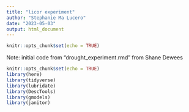 ```yaml
---
title: "licor experiment"
author: "Stephanie Ma Lucero"
date: "2023-05-03"
output: html_document
---
```


```r
knitr::opts_chunk$set(echo = TRUE)
```

Note: initial code from "drought_experiment.rmd" from Shane Dewees

```r
knitr::opts_chunk$set(echo = TRUE)
library(here)
library(tidyverse)
library(lubridate)
library(DescTools)
library(gmodels)
library(janitor)
```

